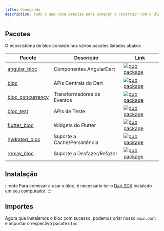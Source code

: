 ```yaml
---
title: Começando
description: Tudo o que você precisa para começar a construir com o Bloc.
---
```



## Pacotes

O ecossistema do bloc consiste nos vários pacotes listados abaixo:

| Pacote                                                                                     | Descrição                    | Link                                                                                                           |
| ------------------------------------------------------------------------------------------ | ---------------------------- | -------------------------------------------------------------------------------------------------------------- |
| [angular_bloc](https://github.com/felangel/bloc/tree/master/packages/angular_bloc)         | Componentes AngularDart      | [![pub package](https://img.shields.io/pub/v/angular_bloc.svg)](https://pub.dev/packages/angular_bloc)         |
| [bloc](https://github.com/felangel/bloc/tree/master/packages/bloc)                         | APIs Centrais do Dart        | [![pub package](https://img.shields.io/pub/v/bloc.svg)](https://pub.dev/packages/bloc)                         |
| [bloc_concurrency](https://github.com/felangel/bloc/tree/master/packages/bloc_concurrency) | Transformadores de Eventos   | [![pub package](https://img.shields.io/pub/v/bloc_concurrency.svg)](https://pub.dev/packages/bloc_concurrency) |
| [bloc_test](https://github.com/felangel/bloc/tree/master/packages/bloc_test)               | APIs de Teste                | [![pub package](https://img.shields.io/pub/v/bloc_test.svg)](https://pub.dev/packages/bloc_test)               |
| [flutter_bloc](https://github.com/felangel/bloc/tree/master/packages/flutter_bloc)         | Widgets do Flutter           | [![pub package](https://img.shields.io/pub/v/flutter_bloc.svg)](https://pub.dev/packages/flutter_bloc)         |
| [hydrated_bloc](https://github.com/felangel/bloc/tree/master/packages/hydrated_bloc)       | Suporte a Cache/Persistência | [![pub package](https://img.shields.io/pub/v/hydrated_bloc.svg)](https://pub.dev/packages/hydrated_bloc)       |
| [replay_bloc](https://github.com/felangel/bloc/tree/master/packages/replay_bloc)           | Suporte a Desfazer/Refazer   | [![pub package](https://img.shields.io/pub/v/replay_bloc.svg)](https://pub.dev/packages/replay_bloc)           |

## Instalação

<InstallationTabs />

:::note
Para começar a usar o bloc, é necessário ter o [Dart SDK](https://dart.dev/get-dart) instalado em seu computador.
:::

## Importes

Agora que instalamos o bloc com sucesso, podemos criar nosso `main.dart` e importar o respectivo pacote `bloc`.

<ImportTabs />
